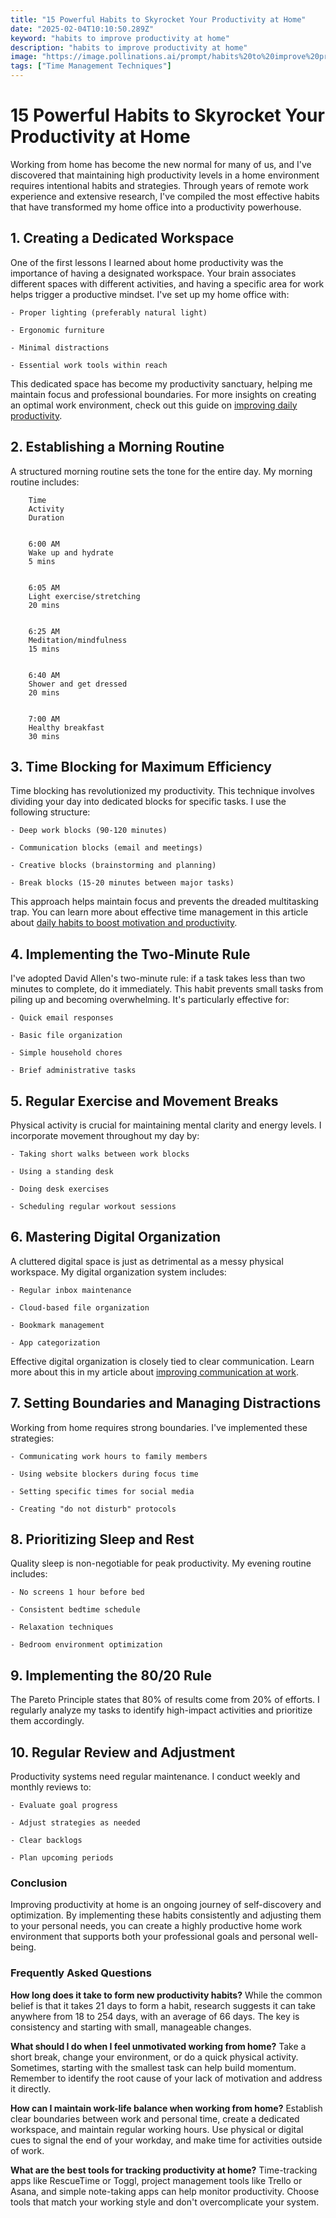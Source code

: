```yaml
---
title: "15 Powerful Habits to Skyrocket Your Productivity at Home"
date: "2025-02-04T10:10:50.289Z"
keyword: "habits to improve productivity at home"
description: "habits to improve productivity at home"
image: "https://image.pollinations.ai/prompt/habits%20to%20improve%20productivity%20at%20home%2C%20realistic%20photo%2C%20high%20quality%2C%204k?width=1024&height=1024&nologo=true"
tags: ["Time Management Techniques"]
---
```



# 15 Powerful Habits to Skyrocket Your Productivity at Home


Working from home has become the new normal for many of us, and I've discovered that maintaining high productivity levels in a home environment requires intentional habits and strategies. Through years of remote work experience and extensive research, I've compiled the most effective habits that have transformed my home office into a productivity powerhouse.



## 1. Creating a Dedicated Workspace

One of the first lessons I learned about home productivity was the importance of having a designated workspace. Your brain associates different spaces with different activities, and having a specific area for work helps trigger a productive mindset. I've set up my home office with:



    - Proper lighting (preferably natural light)

    - Ergonomic furniture

    - Minimal distractions

    - Essential work tools within reach


This dedicated space has become my productivity sanctuary, helping me maintain focus and professional boundaries. For more insights on creating an optimal work environment, check out this guide on [improving daily productivity](https://productivityprospect.com/blog/how-to-improve-daily-productivity/).



## 2. Establishing a Morning Routine

A structured morning routine sets the tone for the entire day. My morning routine includes:




    
        Time
        Activity
        Duration
    
    
        6:00 AM
        Wake up and hydrate
        5 mins
    
    
        6:05 AM
        Light exercise/stretching
        20 mins
    
    
        6:25 AM
        Meditation/mindfulness
        15 mins
    
    
        6:40 AM
        Shower and get dressed
        20 mins
    
    
        7:00 AM
        Healthy breakfast
        30 mins
    




## 3. Time Blocking for Maximum Efficiency

Time blocking has revolutionized my productivity. This technique involves dividing your day into dedicated blocks for specific tasks. I use the following structure:



    - Deep work blocks (90-120 minutes)

    - Communication blocks (email and meetings)

    - Creative blocks (brainstorming and planning)

    - Break blocks (15-20 minutes between major tasks)


This approach helps maintain focus and prevents the dreaded multitasking trap. You can learn more about effective time management in this article about [daily habits to boost motivation and productivity](https://productivityprospect.com/blog/daily-habits-to-boost-motivation-and-productivity/).



## 4. Implementing the Two-Minute Rule

I've adopted David Allen's two-minute rule: if a task takes less than two minutes to complete, do it immediately. This habit prevents small tasks from piling up and becoming overwhelming. It's particularly effective for:



    - Quick email responses

    - Basic file organization

    - Simple household chores

    - Brief administrative tasks



## 5. Regular Exercise and Movement Breaks

Physical activity is crucial for maintaining mental clarity and energy levels. I incorporate movement throughout my day by:



    - Taking short walks between work blocks

    - Using a standing desk

    - Doing desk exercises

    - Scheduling regular workout sessions



## 6. Mastering Digital Organization

A cluttered digital space is just as detrimental as a messy physical workspace. My digital organization system includes:



    - Regular inbox maintenance

    - Cloud-based file organization

    - Bookmark management

    - App categorization


Effective digital organization is closely tied to clear communication. Learn more about this in my article about [improving communication at work](https://productivityprospect.com/blog/how-to-improve-communication-at-work/).



## 7. Setting Boundaries and Managing Distractions

Working from home requires strong boundaries. I've implemented these strategies:



    - Communicating work hours to family members

    - Using website blockers during focus time

    - Setting specific times for social media

    - Creating "do not disturb" protocols



## 8. Prioritizing Sleep and Rest

Quality sleep is non-negotiable for peak productivity. My evening routine includes:



    - No screens 1 hour before bed

    - Consistent bedtime schedule

    - Relaxation techniques

    - Bedroom environment optimization



## 9. Implementing the 80/20 Rule

The Pareto Principle states that 80% of results come from 20% of efforts. I regularly analyze my tasks to identify high-impact activities and prioritize them accordingly.



## 10. Regular Review and Adjustment

Productivity systems need regular maintenance. I conduct weekly and monthly reviews to:



    - Evaluate goal progress

    - Adjust strategies as needed

    - Clear backlogs

    - Plan upcoming periods



### Conclusion

Improving productivity at home is an ongoing journey of self-discovery and optimization. By implementing these habits consistently and adjusting them to your personal needs, you can create a highly productive home work environment that supports both your professional goals and personal well-being.



### Frequently Asked Questions


**How long does it take to form new productivity habits?**
While the common belief is that it takes 21 days to form a habit, research suggests it can take anywhere from 18 to 254 days, with an average of 66 days. The key is consistency and starting with small, manageable changes.

**What should I do when I feel unmotivated working from home?**
Take a short break, change your environment, or do a quick physical activity. Sometimes, starting with the smallest task can help build momentum. Remember to identify the root cause of your lack of motivation and address it directly.

**How can I maintain work-life balance when working from home?**
Establish clear boundaries between work and personal time, create a dedicated workspace, and maintain regular working hours. Use physical or digital cues to signal the end of your workday, and make time for activities outside of work.

**What are the best tools for tracking productivity at home?**
Time-tracking apps like RescueTime or Toggl, project management tools like Trello or Asana, and simple note-taking apps can help monitor productivity. Choose tools that match your working style and don't overcomplicate your system.

